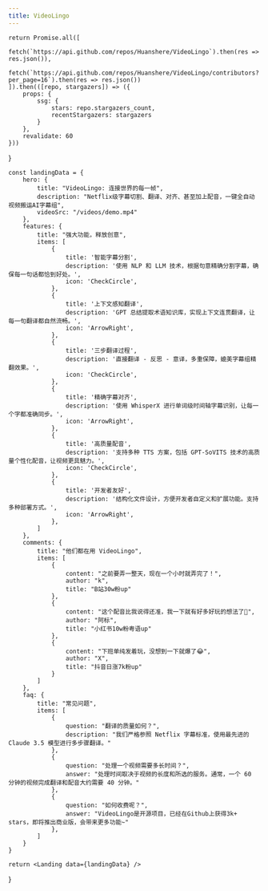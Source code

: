 ```yaml
---
title: VideoLingo
---
```



    return Promise.all([
        fetch(`https://api.github.com/repos/Huanshere/VideoLingo`).then(res => res.json()),
        fetch(`https://api.github.com/repos/Huanshere/VideoLingo/contributors?per_page=16`).then(res => res.json())
    ]).then(([repo, stargazers]) => ({
        props: {
            ssg: {
                stars: repo.stargazers_count,
                recentStargazers: stargazers
            }
        },
        revalidate: 60
    }))
}

    const landingData = {
        hero: {
            title: "VideoLingo: 连接世界的每一帧",
            description: "Netflix级字幕切割、翻译、对齐、甚至加上配音，一键全自动视频搬运AI字幕组",
            videoSrc: "/videos/demo.mp4"
        },
        features: {
            title: "强大功能，释放创意",
            items: [
                {
                    title: '智能字幕分割',
                    description: '使用 NLP 和 LLM 技术，根据句意精确分割字幕，确保每一句话都恰到好处。',
                    icon: 'CheckCircle',
                },
                {
                    title: '上下文感知翻译',
                    description: 'GPT 总结提取术语知识库，实现上下文连贯翻译，让每一句翻译都自然流畅。',
                    icon: 'ArrowRight',
                },
                {
                    title: '三步翻译过程',
                    description: '直接翻译 - 反思 - 意译，多重保障，媲美字幕组精翻效果。',
                    icon: 'CheckCircle',
                },
                {
                    title: '精确字幕对齐',
                    description: '使用 WhisperX 进行单词级时间轴字幕识别，让每一个字都准确同步。',
                    icon: 'ArrowRight',
                },
                {
                    title: '高质量配音',
                    description: '支持多种 TTS 方案，包括 GPT-SoVITS 技术的高质量个性化配音，让视频更具魅力。',
                    icon: 'CheckCircle',
                },
                {
                    title: '开发者友好',
                    description: '结构化文件设计，方便开发者自定义和扩展功能。支持多种部署方式。',
                    icon: 'ArrowRight',
                },
            ]
        },
        comments: {
            title: "他们都在用 VideoLingo",
            items: [
                {
                    content: "之前要弄一整天，现在一个小时就弄完了！",
                    author: "k",
                    title: "B站30w粉up"
                },
                {
                    content: "这个配音比我说得还准，我一下就有好多好玩的想法了🤩",
                    author: "阿标",
                    title: "小红书10w粉粤语up"
                },
                {
                    content: "下班单纯发着玩，没想到一下就爆了😂",
                    author: "X",
                    title: "抖音日涨7k粉up"
                }
            ]
        },
        faq: {
            title: "常见问题",
            items: [
                {
                    question: "翻译的质量如何？",
                    description: "我们严格参照 Netflix 字幕标准，使用最先进的 Claude 3.5 模型进行多步骤翻译。"
                },
                {
                    question: "处理一个视频需要多长时间？",
                    answer: "处理时间取决于视频的长度和所选的服务。通常，一个 60 分钟的视频完成翻译和配音大约需要 40 分钟。"
                },
                {
                    question: "如何收费呢？",
                    answer: "VideoLingo是开源项目，已经在Github上获得3k+ stars，即将推出商业版，会带来更多功能~"
                },
            ]
        }
    }

    return <Landing data={landingData} />
}
